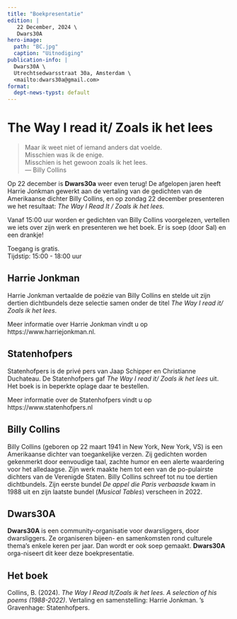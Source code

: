 ```yaml
---
title: "Boekpresentatie" 
edition: |
   22 December, 2024 \
   Dwars30A
hero-image: 
  path: "BC.jpg"
  caption: "Uitnodiging"
publication-info: |
  Dwars30A \
  Utrechtsedwarsstraat 30a, Amsterdam \
  <mailto:dwars30a@gmail.com>
format:
  dept-news-typst: default
---
```


# The Way I read it/ Zoals ik het lees

> Maar ik weet niet of iemand anders dat voelde.\
> Misschien was ik de enige. \
> Misschien is het gewoon zoals ik het lees. \
> --- Billy Collins

Op 22 december is **Dwars30a** weer even terug! De afgelopen jaren heeft Harrie Jonkman gewerkt aan de vertaling van de gedichten van de Amerikaanse dichter Billy Collins, en op zondag 22 december presenteren we het resultaat: *The Way I Read It / Zoals ik het lees.*


Vanaf 15:00 uur worden er gedichten van Billy Collins voorgelezen, vertellen we iets over zijn werk en presenteren we het boek. Er is soep (door Sal) en een drankje!    

Toegang is gratis.    
Tijdstip: 15:00 - 18:00 uur

::: {.article}
## Harrie Jonkman
  
Harrie Jonkman vertaalde de poëzie van Billy Collins en stelde uit zijn dertien dichtbundels deze selectie samen onder de titel *The Way I read it/ Zoals ik het lees*. 

Meer informatie over Harrie Jonkman vindt u op https://www.harriejonkman.nl.
:::

::: {.article}
## Statenhofpers

Statenhofpers is de privé pers van Jaap Schipper en Christianne Duchateau. De Statenhofpers gaf *The Way I read it/ Zoals ik het lees* uit. Het boek is in beperkte oplage daar te bestellen.

Meer informatie over de Statenhofpers vindt u op https://www.statenhofpers.nl 
:::

## Billy Collins

Billy Collins (geboren op 22 maart 1941 in New York, New York, VS) is een Amerikaanse dichter van toegankelijke verzen. Zij gedichten worden gekenmerkt door eenvoudige taal, zachte humor en een alerte waardering voor het alledaagse. Zijn werk maakte hem tot een van de po-pulairste dichters van de Verenigde Staten. Billy Collins schreef tot nu toe dertien dichtbundels. Zijn eerste bundel *De appel die Paris verbaasde* kwam in 1988 uit en zijn laatste bundel (*Musical Tables*) verscheen in 2022.

## Dwars30A

**Dwars30A** is een community-organisatie voor dwarsliggers, door dwarsliggers. Ze organiseren bijeen- en samenkomsten rond culturele thema's enkele keren per jaar. Dan wordt er ook soep gemaakt. **Dwars30A** orga-niseert dit keer deze boekpresentatie. 

## Het boek
Collins, B. (2024). *The Way I Read It/Zoals ik het lees. A selection of his poems (1988-2022)*. Vertaling en samenstelling: Harrie Jonkman. 's Gravenhage: Statenhofpers.
